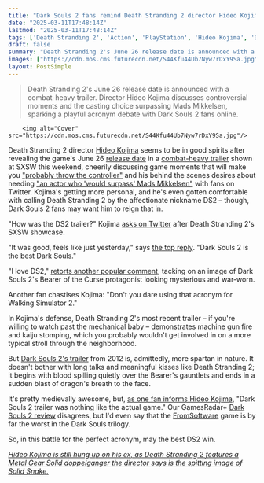 ```yaml
---
title: "Dark Souls 2 fans remind Death Stranding 2 director Hideo Kojima that he won’t be taking the DS2 acronym that easily"
date: "2025-03-11T17:48:14Z"
lastmod: "2025-03-11T17:48:14Z"
tags: ['Death Stranding 2', 'Action', 'PlayStation', 'Hideo Kojima', 'Dark Souls 2', 'FromSoftware']
draft: false
summary: "Death Stranding 2's June 26 release date is announced with a combat-heavy trailer.  Director Hideo Kojima discusses controversial moments and the casting choice surpassing Mads Mikkelsen, sparking a playful acronym debate with Dark Souls 2 fans online."
images: ["https://cdn.mos.cms.futurecdn.net/S44Kfu44Ub7Nyw7rDxY9Sa.jpg"]
layout: PostSimple
---
```

> Death Stranding 2's June 26 release date is announced with a combat-heavy trailer.  Director Hideo Kojima discusses controversial moments and the casting choice surpassing Mads Mikkelsen, sparking a playful acronym debate with Dark Souls 2 fans online.


        <img alt="Cover" src="https://cdn.mos.cms.futurecdn.net/S44Kfu44Ub7Nyw7rDxY9Sa.jpg"/>
        
Death Stranding 2 director [Hideo Kojima](https://www.gamesradar.com/tag/hideo-kojima/) seems to be in good spirits after revealing the game's June 26 [release date](https://www.gamesradar.com/games/action/hideo-kojima-reveals-death-stranding-2-on-the-beach-release-date-and-the-collectors-edition-includes-exactly-what-i-predicted-it-would/) in a [combat-heavy trailer](https://www.gamesradar.com/games/action/hideo-kojima-aims-to-beat-the-walking-simulator-allegations-as-death-stranding-2-releases-combat-heavy-trailer/) shown at SXSW this weekend, cheerily discussing game moments that will make you ["probably throw the controller"](https://www.gamesradar.com/games/action/hideo-kojima-says-hell-apologize-beforehand-for-death-stranding-2-moments-with-troy-bakers-higgs-which-are-so-ridiculous-that-youll-probably-throw-the-controller/) and his behind the scenes desires about needing ["an actor who 'would surpass' Mads Mikkelsen"](https://www.gamesradar.com/games/action/hideo-kojima-says-he-chose-death-stranding-2s-solid-snake-lookalike-because-he-needed-an-actor-who-would-surpass-mads-mikkelsen/) with fans on Twitter. Kojima's getting more personal, and he's even gotten comfortable with calling Death Stranding 2 by the affectionate nickname DS2 – though, Dark Souls 2 fans may want him to reign that in.

"How was the DS2 trailer?" Kojima [asks on Twitter](https://x.com/HIDEO_KOJIMA_EN/status/1898863087626891589) after Death Stranding 2's SXSW showcase.

"It was good, feels like just yesterday," says [the top reply](https://x.com/SneedPlays/status/1898866909493498325). "Dark Souls 2 is the best Dark Souls."

"I love DS2," [retorts another popular comment](https://x.com/FromSoftUpdates/status/1899066643558404605), tacking on an image of Dark Souls 2's Bearer of the Curse protagonist looking mysterious and war-worn.

Another fan chastises Kojima: "Don't you dare using that acronym for Walking Simulator 2."

In Kojima's defense, Death Stranding 2's most recent trailer – if you're willing to watch past the mechanical baby – demonstrates machine gun fire and kaiju stomping, which you probably wouldn't get involved in on a more typical stroll through the neighborhood.

But [Dark Souls 2's trailer](https://www.youtube.com/watch?v=k-dcwB3qTMA) from 2012 is, admittedly, more spartan in nature. It doesn't bother with long talks and meaningful kisses like Death Stranding 2; it begins with blood spilling quietly over the Bearer's gauntlets and ends in a sudden blast of dragon's breath to the face.

It's pretty medievally awesome, but, [as one fan informs Hideo Kojima](https://x.com/TheBuschaloman/status/1898884416165855673), "Dark Souls 2 trailer was nothing like the actual game." Our GamesRadar+ [Dark Souls 2 review](https://www.gamesradar.com/dark-souls-2-review/) disagrees, but I'd even say that the [FromSoftware](https://www.gamesradar.com/tag/fromsoftware/) game is by far the worst in the Dark Souls trilogy.

So, in this battle for the perfect acronym, may the best DS2 win.

[<em>Hideo Kojima is still hung up on his ex, as Death Stranding 2 features a Metal Gear Solid doppelganger the director says is the spitting image of Solid Snake. </em>](https://www.gamesradar.com/games/action/hideo-kojima-is-still-hung-up-on-his-ex-as-death-stranding-2-features-a-metal-gear-solid-doppelganger-the-director-says-is-the-spitting-image-of-solid-snake/)
        